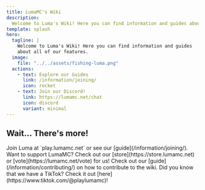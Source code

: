 ```yaml
---
title: LumaMC's Wiki
description:
  Welcome to Luma's Wiki! Here you can find information and guides about all of our features.
template: splash
hero:
  tagline: |
    Welcome to Luma's Wiki! Here you can find information and guides 
    about all of our features.
  image:
    file: "../../assets/fishing-luma.png"
  actions:
    - text: Explore our Guides
      link: /information/joining/
      icon: rocket
    - text: Join our Discord!
      link: https://lumamc.net/chat
      icon: discord
      variant: minimal
---
```



## Wait... There's more!

<CardGrid stagger>
  <Card title="Join LumaMC!" icon="star">
    Join Luma at `play.lumamc.net` or see our [guide](/information/joining/).
  </Card>
  <Card title="Support us!" icon="seti:bazel">
    Want to support LumaMC? Check out our [store](https://store.lumamc.net) or
    [vote](https://lumamc.net/vote) for us!
  </Card>
  <Card title="Want to contribute?" icon="pencil">
    Check out our [guide](/information/contributing/) on how to contribute to the wiki.
  </Card>
  <Card title="More Luma..." icon="tiktok">
    Did you know that we have a TikTok? Check it out [here](https://www.tiktok.com/@playlumamc)!
  </Card>
</CardGrid>
